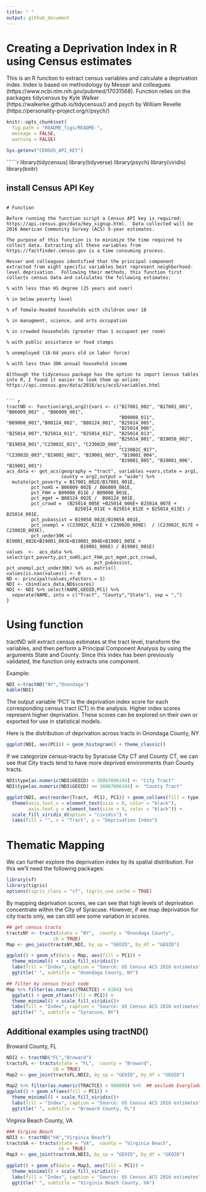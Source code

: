 ---
title: " "
output: github_document
---
# Creating a Deprivation Index in R using Census estimates

This is an R function to extract census variables and calculate a deprivation index. Index is based on methodology by Messer and colleagues (https://www.ncbi.nlm.nih.gov/pubmed/17031568).  Function relies on the packages tidycensus by Kyle Walker (https://walkerke.github.io/tidycensus/) and psych by William Revelle (https://personality-project.org/r/psych/)


```{r setup, include=FALSE}
knitr::opts_chunk$set(
  fig.path = "README_figs/README-",
  message = FALSE,
  warning = FALSE)

Sys.getenv("CENSUS_API_KEY")
```


``````{r, echo = TRUE } 
library(tidycensus)
library(tidyverse)
library(psych)
library(viridis)
library(knitr)

## install Census API Key
```

# Function

Before running the function script a Census API key is required: https://api.census.gov/data/key_signup.html.  Data collected will be 2016 American Community Survey (ACS) 5-year estimates. 

The purpose of this function is to minimize the time required to collect data. Extracting all these variables from https://factfinder.census.gov is a time consuming process.

Messer and colleagues identified that the principal component extracted from eight specific variables best represent neighborhood-level deprivation.  Following their methods, this function first collects census data and calculates the following estimates:

% with less than HS degree (25 years and over)

% in below poverty level

% of female-headed households with children uner 18

% in managment, science, and arts occupation

% in crowded households (greater than 1 occupant per room)

% with public assistance or food stamps

% unemployed (16-64 years old in labor force)

% with less than 30K annual household income

Although the tidycensus package has the option to import Census tables into R, I found it easier to look them up online: https://api.census.gov/data/2016/acs/acs5/variables.html


``` {r, echo = TRUE}
tractND <- function(arg1,arg2){vars <- c("B17001_002", "B17001_001", "B06009_002" , "B06009_001",
                                         "B09008_011", "B09008_001","B08124_002", "B08124_001", "B25014_005", 
                                         "B25014_006",  "B25014_007","B25014_011", "B25014_012", "B25014_013",  
                                         "B25014_001", "B19058_002", "B19058_001","C23002C_021", "C23002D_008", 
                                         "C23002C_017", "C23002D_003","B19001_002", "B19001_003", "B19001_004", 
                                         "B19001_005", "B19001_006", "B19001_001")
acs_data <- get_acs(geography = "tract", variables =vars,state = arg1,  
                    county = arg2,output = "wide") %>%
  mutate(pct_poverty = B17001_002E/B17001_001E,
         pct_noHS = B06009_002E / B06009_001E,
         pct_FHH = B09008_011E / B09008_001E,
         pct_mgmt = B08124_002E /  B08124_001E, 
         pct_crowd =  (B25014_005E +B25014_006E+ B25014_007E + 
                         B25014_011E + B25014_012E + B25014_013E) / B25014_001E,
         pct_pubassist = B19058_002E/B19058_001E,
         pct_unempl = (C23002C_021E + C23002D_008E)  / (C23002C_017E + C23002D_003E),
         pct_under30K =( B19001_002E+B19001_003E+B19001_004E+B19001_005E +
                           B19001_006E) / B19001_001E)
values  <-  acs_data %>% select(pct_poverty,pct_noHS,pct_FHH,pct_mgmt,pct_crowd,
                                pct_pubassist, pct_unempl,pct_under30K) %>% as.matrix()
values[is.nan(values)] <- 0
ND <- principal(values,nfactors = 1)          
NDI <- cbind(acs_data,ND$scores) 
NDI <- NDI %>% select(NAME,GEOID,PC1) %>% 
  separate(NAME, into = c("Tract", "County","State"), sep = ",")
}
```

# Using function

tractND will extract census estimates at the tract level, transform the variables, and then perform a Principal Component Analysis by using the arguments State and County.  Since this index has been previously validated, the function only extracts one component.  

Example:

``` {r, echo = TRUE}
NDI <-tractND("NY","Onondaga")
kable(NDI)
```

The output variable 'PC1' is the deprivation index score for each corresponding census tract (CT) in the analysis.  Higher index scores represent higher deprivation.  These scores can be explored on their own or exported for use in statistical models.  

Here is the distribution of deprivation across tracts in Onondaga County, NY 

``` {r, echo = TRUE}
ggplot(NDI, aes(PC1)) + geom_histogram() + theme_classic()
```

If we categorize census-tracts by Syracuse City CT and County CT, we can see that City tracts tend to have more deprived environments than County tracts.

``` {r, echo = TRUE}
NDI$type[as.numeric(NDI$GEOID) < 36067006104] <- "City Tract"
NDI$type[as.numeric(NDI$GEOID) >= 36067006104] <- "County Tract"

ggplot(NDI, aes(reorder(Tract, -PC1), PC1)) + geom_col(aes(fill = type)) + coord_flip() +
  theme(axis.text.x = element_text(size = 8, color = "black"), 
        axis.text.y = element_text(size = 4, color = "black")) +
  scale_fill_viridis_d(option = "cividis") + 
  labs(fill = "", x = "Tract", y = "Deprivation Index")
```

# Thematic Mapping

We can further explore the deprivation index by its spatial distribution.  For this we'll need the following packages:  


``` {r, echo = TRUE}
library(sf)
library(tigris)
options(tigris_class = "sf", tigris_use_cache = TRUE)
```


By mapping deprivation scores, we can see that high levels of deprivation concentrate within the City of Syracuse.  However, if we map deprivation for city tracts only, we can still see some variation in scores.


``` {r, echo = TRUE}
## get census tracts 
tractsNY <- tracts(state = "NY",  county = "Onondaga County",
                 cb = TRUE)
Map <- geo_join(tractsNY,NDI, by_sp = "GEOID", by_df = "GEOID")

ggplot() + geom_sf(data = Map, aes(fill = PC1)) +
  theme_minimal() + scale_fill_viridis()+
  labs(fill = "Index", caption = "Source: US Census ACS 2016 estimates")+
  ggtitle(" ", subtitle = "Onondaga County, NY")
```


``` {r, echo = TRUE}
## filter by census tract code
Map %>% filter(as.numeric(TRACTCE) < 6104) %>%
  ggplot() + geom_sf(aes(fill = PC1)) +
  theme_minimal() + scale_fill_viridis()+
  labs(fill = "Index", caption = "Source: US Census ACS 2016 estimates")+
  ggtitle(" ", subtitle = "Syracuse, NY")
```

## Additional examples using tractND()

Broward County, FL

``` {r, echo = TRUE}
NDI2 <- tractND("FL","Broward")
tractsFL <- tracts(state = "FL",  county = "Broward",
                 cb = TRUE)
Map2 <- geo_join(tractsFL,NDI2, by_sp = "GEOID", by_df = "GEOID")

Map2 %>% filter(as.numeric(TRACTCE) < 980000) %>%  ## exclude Everglades Nat'l Park
ggplot() + geom_sf(aes(fill = PC1)) +
  theme_minimal() + scale_fill_viridis()+
  labs(fill = "Index", caption = "Source: US Census ACS 2016 estimates")+
  ggtitle(" ", subtitle = "Broward County, FL")
```

Virginia Beach County, VA

``` {r, echo = TRUE}
### Virgina Beach
NDI3 <- tractND("VA","Virginia Beach")
tractsVA <- tracts(state = "VA",  county = "Virginia Beach",
                   cb = TRUE)
Map3 <- geo_join(tractsVA,NDI3, by_sp = "GEOID", by_df = "GEOID")

ggplot() + geom_sf(data = Map3, aes(fill = PC1)) +
  theme_minimal() + scale_fill_viridis()+
  labs(fill = "Index", caption = "Source: US Census ACS 2016 estimates")+
  ggtitle(" ", subtitle = "Virginia Beach County, VA")
```
